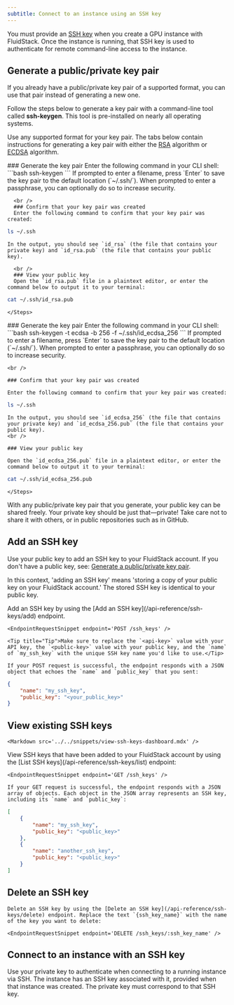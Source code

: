 ---
subtitle: Connect to an instance using an SSH key
---

You must provide an [SSH key](/ssh/what-is-ssh#about-ssh-keys) when you create a GPU instance with FluidStack. Once the instance is running, that SSH key is used to authenticate for remote command-line access to the instance.

## Generate a public/private key pair

<Markdown src='../../snippets/public-key-formats.mdx' />

If you already have a public/private key pair of a supported format, you can use that pair instead of generating a new one.

Follow the steps below to generate a key pair with a command-line tool called **ssh-keygen**. This tool is pre-installed on nearly all operating systems.

Use any supported format for your key pair. The tabs below contain instructions for generating a key pair with either the [RSA](https://en.wikipedia.org/wiki/RSA_(cryptosystem)) algorithm or [ECDSA](https://en.wikipedia.org/wiki/Elliptic_Curve_Digital_Signature_Algorithm) algorithm.

<Frame>
<Tabs>

  <Tab title='RSA'>
    <Steps>
      ### Generate the key pair
      Enter the following command in your CLI shell:
```bash
ssh-keygen
```
      If prompted to enter a filename, press `Enter` to save the key pair to the default location (`~/.ssh/`). When prompted to enter a passphrase, you can optionally do so to increase security.

      <br />
      ### Confirm that your key pair was created
      Enter the following command to confirm that your key pair was created:
```bash
ls ~/.ssh
```
    In the output, you should see `id_rsa` (the file that contains your private key) and `id_rsa.pub` (the file that contains your public key).

      <br />
      ### View your public key
      Open the `id_rsa.pub` file in a plaintext editor, or enter the command below to output it to your terminal:
```bash
cat ~/.ssh/id_rsa.pub
```
    </Steps>
  </Tab>

  <Tab title='ECDSA with NIST curves'>
    <Steps>
    ### Generate the key pair
    Enter the following command in your CLI shell:
```bash
ssh-keygen -t ecdsa -b 256 -f ~/.ssh/id_ecdsa_256
```
    If prompted to enter a filename, press `Enter` to save the key pair to the default location (`~/.ssh/`). When prompted to enter a passphrase, you can optionally do so to increase security.

    <br />

    ### Confirm that your key pair was created

    Enter the following command to confirm that your key pair was created:
```bash
ls ~/.ssh
```

    In the output, you should see `id_ecdsa_256` (the file that contains your private key) and `id_ecdsa_256.pub` (the file that contains your public key).
    <br />

    ### View your public key

    Open the `id_ecdsa_256.pub` file in a plaintext editor, or enter the command below to output it to your terminal:

```bash
cat ~/.ssh/id_ecdsa_256.pub
```
    </Steps>
  </Tab>

</Tabs>
</Frame>

<Warning title="Warning">
  With any public/private key pair that you generate, your public key can be shared freely. Your private key should be just that—private! Take care not to share it with others, or in public repositories such as in GitHub.
</Warning>

## Add an SSH key

Use your public key to add an SSH key to your FluidStack account. If you don't have a public key, see: [Generate a public/private key pair](#generate-a-publicprivate-key-pair).

<Tip title="Tip">In this context, 'adding an SSH key' means 'storing a copy of your public key on your FluidStack account.' The stored SSH key is identical to your public key.</Tip>

<AccordionGroup>

  <Accordion title='Use the FluidStack Dashboard'>
    <Markdown src='../../snippets/open-dashboard.mdx' />
    <Markdown src='../../snippets/add-ssh-key-dashboard.mdx' />
  </Accordion>

  <Accordion title='Use the FluidStack API'>
    Add an SSH key by using the [Add an SSH key](/api-reference/ssh-keys/add) endpoint.

    <EndpointRequestSnippet endpoint='POST /ssh_keys' />

    <Tip title="Tip">Make sure to replace the `<api-key>` value with your API key, the `<public-key>` value with your public key, and the `name` of `my_ssh_key` with the unique SSH key name you'd like to use.</Tip>

    If your POST request is successful, the endpoint responds with a JSON object that echoes the `name` and `public_key` that you sent:

```json title='Response example'
{
    "name": "my_ssh_key",
    "public_key": "<your_public_key>"
}
```
  </Accordion>

</AccordionGroup>

## View existing SSH keys

<AccordionGroup>
  <Accordion title='Use the FluidStack Dashboard'>
    <Markdown src='../../snippets/open-dashboard.mdx' />

    <Markdown src='../../snippets/view-ssh-keys-dashboard.mdx' />
  </Accordion>

  <Accordion title='Use the FluidStack API'>
    View SSH keys that have been added to your FluidStack account by using the [List SSH keys](/api-reference/ssh-keys/list) endpoint:

    <EndpointRequestSnippet endpoint='GET /ssh_keys' />

    If your GET request is successful, the endpoint responds with a JSON array of objects. Each object in the JSON array represents an SSH key, including its `name` and `public_key`:

```json title='Example response'
[
    {
        "name": "my_ssh_key",
        "public_key": "<public_key>"
    },
    {
        "name": "another_ssh_key",
        "public_key": "<public_key>"
    }
]
```
  </Accordion>
</AccordionGroup>

## Delete an SSH key

<Markdown src='../../snippets/delete-ssh-key-warning.mdx' />
<AccordionGroup>
  <Accordion title='Use the FluidStack Dashboard'>
    <Markdown src='../../snippets/open-dashboard.mdx' />
    <Markdown src='../../snippets/delete-ssh-key-dashboard.mdx' />
  </Accordion>

  <Accordion title='Use the FluidStack API'>

    Delete an SSH key by using the [Delete an SSH key](/api-reference/ssh-keys/delete) endpoint. Replace the text `{ssh_key_name}` with the name of the key you want to delete:

    <EndpointRequestSnippet endpoint='DELETE /ssh_keys/:ssh_key_name' />

  </Accordion>
</AccordionGroup>

## Connect to an instance with an SSH key

Use your private key to authenticate when connecting to a running instance via SSH. The instance has an SSH key associated with it, provided when that instance was created. The private key must correspond to that SSH key.

<Markdown src='../../snippets/connect-with-ssh.mdx' />
